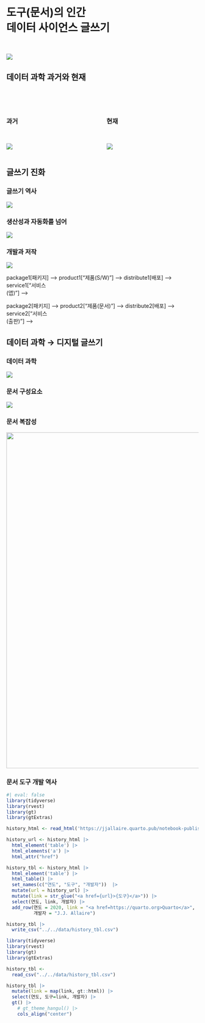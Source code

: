 # 도구(문서)의 인간 <br> 데이터 사이언스 글쓰기

<br>

![](img/homo-faber.jpg)

## 데이터 과학 과거와 현재 {.smaller}

<br> <br>

::: columns
::: column
### 과거

<br>

![](slideshow/202212-youtube/fig/jobshop.gif)
:::

::: column
### 현재

<br>

![](slideshow/202212-youtube/fig/quarto_to_go.gif)
:::
:::

## 글쓰기 진화 {.smaller}

::: panel-tabset
### 글쓰기 역사

![](img/writing_history.jpg)

### 생산성과 자동화를 넘어

![](img/writing-evolution.jpg)

### 개발과 저작

![](img/mermaid_docu_sw.jpg)

<!-- ```{mermaid} -->

<!-- graph LR -->

<!--     subgraph "소프트웨어" -->

<!--         direction LR -->

<!--         sourcecode[소스코드] -->

package1\[패키지\] --\> <!--         package1 --> product1\["제품(S/W)"\] --\> <!--         product1 --> distribute1\[배포\] --\> <!--         distribute1 --> service1\["서비스<br>(앱)"\] --\> <!--     end -->

<!--     subgraph "문서" -->

<!--         direction LR -->

<!--         text[텍스트] -->

package2\[패키지\] --\> <!--         package2 --> product2\["제품(문서)"\] --\> <!--         product2 --> distribute2\[배포\] --\> <!--         distribute2 --> service2\["서비스<br>(출판)"\] --\> <!--     end -->

<!--     style 소프트웨어 fill:#f5f5f5,stroke:#333,stroke-width:3px -->

<!--     style 문서 fill:#b5b5b5,stroke:#111,stroke-width:3px -->

<!--     style sourcecode fill:#ffeeee,stroke:#f66,stroke-width:2px -->

<!--     style package1 fill:#eeffee,stroke:#6f6,stroke-width:2px -->

<!--     style product1 fill:#eeeeff,stroke:#66f,stroke-width:2px -->

<!--     style distribute1 fill:#eefeee,stroke:#6ff,stroke-width:2px -->

<!--     style service1 fill:#ffeeee,stroke:#f66,stroke-width:2px -->

<!--     style text fill:#ffeeee,stroke:#f66,stroke-width:2px -->

<!--     style package2 fill:#eeffee,stroke:#6f6,stroke-width:2px -->

<!--     style product2 fill:#eeeeff,stroke:#66f,stroke-width:2px -->

<!--     style distribute2 fill:#eefeee,stroke:#6ff,stroke-width:2px -->

<!--     style service2 fill:#ffeeee,stroke:#f66,stroke-width:2px -->

<!-- ``` -->
:::

## 데이터 과학 → 디지털 글쓰기 {.smaller}

::: panel-tabset
### 데이터 과학

![](img/horst-eco-r4ds.png)

### 문서 구성요소

![](img/data_science_document.jpg)

### 문서 복잡성

![](img/markdown-writing.png){width="880"}

### 문서 도구 개발 역사

```r
#| eval: false
library(tidyverse)
library(rvest)
library(gt)
library(gtExtras)

history_html <- read_html('https://jjallaire.quarto.pub/notebook-publishing/#/history') 

history_url <- history_html |> 
  html_element('table') |> 
  html_elements('a') |> 
  html_attr("href")

history_tbl <- history_html |> 
  html_element('table') |> 
  html_table() |> 
  set_names(c("연도", "도구", "개발자"))  |> 
  mutate(url = history_url) |> 
  mutate(link = str_glue("<a href={url}>{도구}</a>")) |> 
  select(연도, link, 개발자) |> 
  add_row(연도 = 2020, link = "<a href=https://quarto.org>Quarto</a>",
          개발자 = "J.J. Allaire")

history_tbl |>
  write_csv("../../data/history_tbl.csv")
```

```r
library(tidyverse)
library(rvest)
library(gt)
library(gtExtras)

history_tbl <- 
  read_csv("../../data/history_tbl.csv")

history_tbl |> 
  mutate(link = map(link, gt::html)) |> 
  select(연도, 도구=link, 개발자) |> 
  gt() |> 
    # gt_theme_hangul() |> 
    cols_align("center")
```
:::

